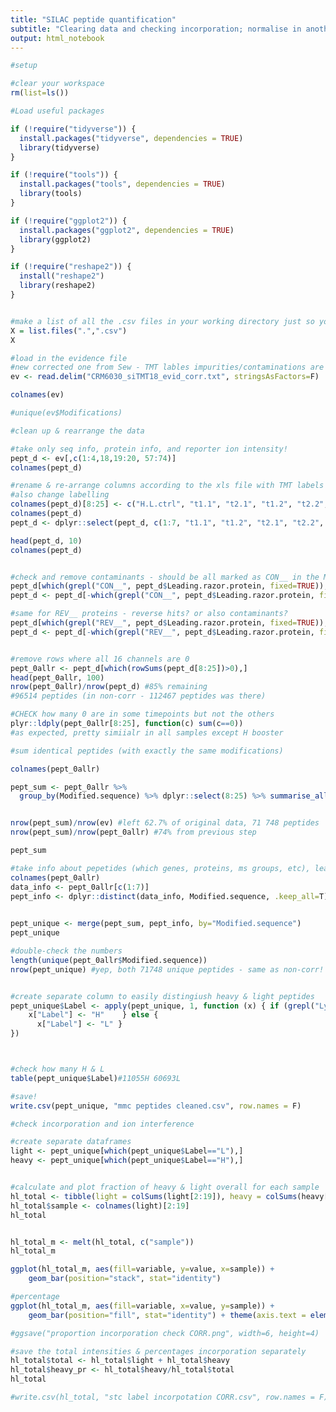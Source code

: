 ```yaml
---
title: "SILAC peptide quantification"
subtitle: "Clearing data and checking incorporation; normalise in another script;  _corr - meaning corrected for TMT impurities"
output: html_notebook
---
```



```r
#setup

#clear your workspace
rm(list=ls())

#Load useful packages

if (!require("tidyverse")) {
  install.packages("tidyverse", dependencies = TRUE)
  library(tidyverse)
}

if (!require("tools")) {
  install.packages("tools", dependencies = TRUE)
  library(tools)
}

if (!require("ggplot2")) {
  install.packages("ggplot2", dependencies = TRUE)
  library(ggplot2)
}

if (!require("reshape2")) {
  install("reshape2")
  library(reshape2)
} 


#make a list of all the .csv files in your working directory just so you can see what's going on
X = list.files(".",".csv")
X

#load in the evidence file
#new corrected one from Sew - TMT lables impurities/contaminations are corrected for - see email thread
ev <- read.delim("CRM6030_siTMT18_evid_corr.txt", stringsAsFactors=F)

colnames(ev)

#unique(ev$Modifications)

```

```r
#clean up & rearrange the data

#take only seq info, protein info, and reporter ion intensity!
pept_d <- ev[,c(1:4,18,19:20, 57:74)] 
colnames(pept_d)

#rename & re-arrange columns according to the xls file with TMT labels 
#also change labelling 
colnames(pept_d)[8:25] <- c("H.L.ctrl", "t1.1", "t2.1", "t1.2", "t2.2", "t5.1", "t8.1", "t5.2", "t8.2", "t7.1", "t3.1", "t7.2", "t3.2", "t4.1", "t6.1", "t4.2", "t6.2", "H.boost")
colnames(pept_d)
pept_d <- dplyr::select(pept_d, c(1:7, "t1.1", "t1.2", "t2.1", "t2.2", "t3.1", "t3.2", "t4.1", "t4.2", "t5.1", "t5.2", "t6.1", "t6.2", "t7.1", "t7.2", "t8.1", "t8.2", "H.L.ctrl", "H.boost"))

head(pept_d, 10)
colnames(pept_d)


#check and remove contaminants - should be all marked as CON__ in the MQ evidence
pept_d[which(grepl("CON__", pept_d$Leading.razor.protein, fixed=TRUE)),] #1581
pept_d <- pept_d[-which(grepl("CON__", pept_d$Leading.razor.protein, fixed=TRUE)),]

#same for REV__ proteins - reverse hits? or also contaminants?
pept_d[which(grepl("REV__", pept_d$Leading.razor.protein, fixed=TRUE)),] #279
pept_d <- pept_d[-which(grepl("REV__", pept_d$Leading.razor.protein, fixed=TRUE)),]


#remove rows where all 16 channels are 0
pept_0allr <- pept_d[which(rowSums(pept_d[8:25])>0),]
head(pept_0allr, 100)
nrow(pept_0allr)/nrow(pept_d) #85% remaining
#96514 peptides (in non-corr - 112467 peptides was there)

#CHECK how many 0 are in some timepoints but not the others
plyr::ldply(pept_0allr[8:25], function(c) sum(c==0))
#as expected, pretty simiialr in all samples except H booster
```


```r
#sum identical peptides (with exactly the same modifications)

colnames(pept_0allr)

pept_sum <- pept_0allr %>% 
  group_by(Modified.sequence) %>% dplyr::select(8:25) %>% summarise_all(sum)


nrow(pept_sum)/nrow(ev) #left 62.7% of original data, 71 748 peptides
nrow(pept_sum)/nrow(pept_0allr) #74% from previous step

pept_sum

#take info about pepetides (which genes, proteins, ms groups, etc), leave only 1 for each distinct sequence 
colnames(pept_0allr)
data_info <- pept_0allr[c(1:7)]
pept_info <- dplyr::distinct(data_info, Modified.sequence, .keep_all=T)

          
pept_unique <- merge(pept_sum, pept_info, by="Modified.sequence")
pept_unique

#double-check the numbers
length(unique(pept_0allr$Modified.sequence))
nrow(pept_unique) #yep, both 71748 unique peptides - same as non-corr!


#create separate column to easily distingiush heavy & light peptides
pept_unique$Label <- apply(pept_unique, 1, function (x) { if (grepl("Lys8", x["Modifications"], fixed=TRUE)|grepl("Arg10", x["Modifications"])) {
    x["Label"] <- "H"    } else {
      x["Label"] <- "L" }
})



#check how many H & L
table(pept_unique$Label)#11055H 60693L

#save!
write.csv(pept_unique, "mmc peptides cleaned.csv", row.names = F)


```



```r
#check incorporation and ion interference

#create separate dataframes
light <- pept_unique[which(pept_unique$Label=="L"),]
heavy <- pept_unique[which(pept_unique$Label=="H"),]


#calculate and plot fraction of heavy & light overall for each sample
hl_total <- tibble(light = colSums(light[2:19]), heavy = colSums(heavy[2:19]))
hl_total$sample <- colnames(light)[2:19]
hl_total


hl_total_m <- melt(hl_total, c("sample"))
hl_total_m 

ggplot(hl_total_m, aes(fill=variable, y=value, x=sample)) + 
    geom_bar(position="stack", stat="identity")

#percentage
ggplot(hl_total_m, aes(fill=variable, x=value, y=sample)) + 
    geom_bar(position="fill", stat="identity") + theme(axis.text = element_text(size = 12))

#ggsave("proportion incorporation check CORR.png", width=6, height=4)

#save the total intensities & percentages incorporation separately
hl_total$total <- hl_total$light + hl_total$heavy
hl_total$heavy_pr <- hl_total$heavy/hl_total$total
hl_total

#write.csv(hl_total, "stc label incorpotation CORR.csv", row.names = F)


```

```r


```


